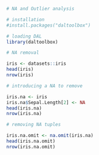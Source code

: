 ```r
# NA and Outlier analysis

# installation 
#install.packages("daltoolbox")

# loading DAL
library(daltoolbox) 
```

```r
# NA removal

iris <- datasets::iris
head(iris)
nrow(iris)
```

```r
# introducing a NA to remove

iris.na <- iris
iris.na$Sepal.Length[2] <- NA
head(iris.na)
nrow(iris.na)
```

```r
# removing NA tuples

iris.na.omit <- na.omit(iris.na)
head(iris.na.omit)
nrow(iris.na.omit)
```

